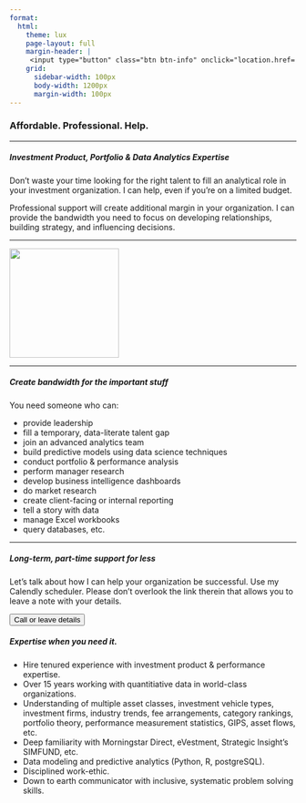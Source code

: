 ```yaml
---
format:
  html:
    theme: lux
    page-layout: full
    margin-header: |
     <input type="button" class="btn btn-info" onclick="location.href='https://calendly.com/brian-davidhizar/30min';" value="Call / leave details">
    grid:
      sidebar-width: 100px
      body-width: 1200px
      margin-width: 100px
---
```


### Affordable. Professional. Help.
***
##### Investment Product, Portfolio & Data Analytics Expertise

Don't waste your time looking for the right talent to fill an analytical role in your investment organization. I can help, even if you're on a limited budget.

Professional support will create additional margin in your organization. I can provide the bandwidth you need to focus on developing relationships, building strategy, and influencing decisions.

***

![](pexels-alex-andrews-1203808.jpg){fig-align="center" height=2in}

***

##### Create bandwidth for the important stuff

You need someone who can:

* provide leadership
* fill a temporary, data-literate talent gap
* join an advanced analytics team
* build predictive models using data science techniques
* conduct portfolio & performance analysis
* perform manager research
* develop business intelligence dashboards
* do market research
* create client-facing or internal reporting
* tell a story with data
* manage Excel workbooks
* query databases, etc.

***

##### Long-term, part-time support for less

Let's talk about how I can help your organization be successful.  Use my Calendly scheduler.  Please don't overlook the link therein that allows you to leave a note with your details.   

<i class="bi bi-calendar-week-fill" ></i> <input type="button" class="btn btn-info" onclick="location.href='https://calendly.com/brian-davidhizar/30min';" value="Call or leave details">

##### Expertise when you need it.

* Hire tenured experience with investment product & performance expertise.
* Over 15 years working with quantitiative data in world-class organizations.
* Understanding of multiple asset classes, investment vehicle types, investment firms, industry trends, fee arrangements, category rankings, portfolio theory, performance measurement statistics, GIPS, asset flows, etc.
* Deep familiarity with Morningstar Direct, eVestment, Strategic Insight's SIMFUND, etc.
* Data modeling and predictive analytics (Python, R, postgreSQL).
* Disciplined work-ethic.
* Down to earth communicator with inclusive, systematic problem solving skills.



